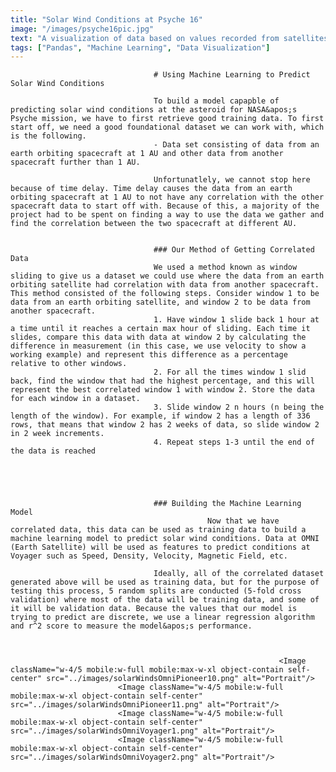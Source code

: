 ---
title: "Solar Wind Conditions at Psyche 16"
image: "/images/psyche16pic.jpg"
text: "A visualization of data based on values recorded from satellites orbiting Earth"
tags: ["Pandas", "Machine Learning", "Data Visualization"]
---


                                    # Using Machine Learning to Predict Solar Wind Conditions

                                    To build a model capapble of predicting solar wind conditions at the asteroid for NASA&apos;s Psyche mission, we have to first retrieve good training data. To first start off, we need a good foundational dataset we can work with, which is the following.
                                    - Data set consisting of data from an earth orbiting spacecraft at 1 AU and other data from another spacecraft further than 1 AU.

                                    Unfortunatlely, we cannot stop here because of time delay. Time delay causes the data from an earth orbiting spacecraft at 1 AU to not have any correlation with the other spacecraft data to start off with. Because of this, a majority of the project had to be spent on finding a way to use the data we gather and find the correlation between the two spacecraft at different AU.


                                    ### Our Method of Getting Correlated Data
                                    We used a method known as window sliding to give us a dataset we could use where the data from an earth orbiting satellite had correlation with data from another spacecraft. This method consisted of the following steps. Consider window 1 to be data from an earth orbiting satellite, and window 2 to be data from another spacecraft.
                                    1. Have window 1 slide back 1 hour at a time until it reaches a certain max hour of sliding. Each time it slides, compare this data with data at window 2 by calculating the difference in measurement (in this case, we use velocity to show a working example) and represent this difference as a percentage relative to other windows. 
                                    2. For all the times window 1 slid back, find the window that had the highest percentage, and this will represent the best correlated window 1 with window 2. Store the data for each window in a dataset.
                                    3. Slide window 2 n hours (n being the length of the window). For example, if window 2 has a length of 336 rows, that means that window 2 has 2 weeks of data, so slide window 2 in 2 week increments.
                                    4. Repeat steps 1-3 until the end of the data is reached





                                    ### Building the Machine Learning Model
                                                Now that we have correlated data, this data can be used as training data to build a machine learning model to predict solar wind conditions. Data at OMNI (Earth Satellite) will be used as features to predict conditions at Voyager such as Speed, Density, Velocity, Magnetic Field, etc. 

                                    Ideally, all of the correlated dataset generated above will be used as training data, but for the purpose of testing this process, 5 random splits are conducted (5-fold cross validation) where most of the data will be training data, and some of it will be validation data. Because the values that our model is trying to predict are discrete, we use a linear regression algorithm and r^2 score to measure the model&apos;s performance.



                                                                <Image className="w-4/5 mobile:w-full mobile:max-w-xl object-contain self-center" src="../images/solarWindsOmniPioneer10.png" alt="Portrait"/>
                            <Image className="w-4/5 mobile:w-full mobile:max-w-xl object-contain self-center" src="../images/solarWindsOmniPioneer11.png" alt="Portrait"/>
                            <Image className="w-4/5 mobile:w-full mobile:max-w-xl object-contain self-center" src="../images/solarWindsOmniVoyager1.png" alt="Portrait"/>
                            <Image className="w-4/5 mobile:w-full mobile:max-w-xl object-contain self-center" src="../images/solarWindsOmniVoyager2.png" alt="Portrait"/>
